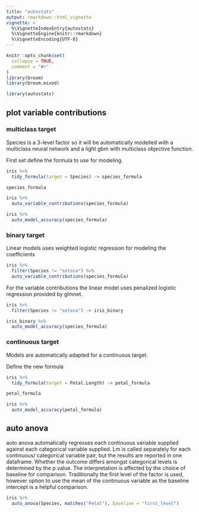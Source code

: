 ```yaml
---
title: "autostats"
output: rmarkdown::html_vignette
vignette: >
  %\VignetteIndexEntry{autostats}
  %\VignetteEngine{knitr::rmarkdown}
  %\VignetteEncoding{UTF-8}
---
```


```r
knitr::opts_chunk$set(
  collapse = TRUE,
  comment = "#>"
)
library(broom)
library(broom.mixed)
```

```r
library(autostats)

```

## plot variable contributions

### multiclass target

Species is a 3-level factor so it will be automatically modelled with a multiclass neural network and a light gbm with multiclass objective function. 

First set define the formula to use for modeling.

```r
iris %>% 
  tidy_formula(target = Species) -> species_formula

species_formula
```


```r
iris %>% 
  auto_variable_contributions(species_formula)
```

```r
iris %>% 
  auto_model_accuracy(species_formula)
```

### binary target 

Linear models uses weighted logistic regression for modeling the coefficients


```r
iris %>% 
  filter(Species != "setosa") %>% 
  auto_variable_contributions(species_formula)
```

For the variable contributions the linear model uses penalized logistic regression provided by glmnet. 

```r
iris %>% 
  filter(Species != "setosa") -> iris_binary

iris_binary %>% 
  auto_model_accuracy(species_formula)
```

### continuous target

Models are automatically adapted for a continuous target. 

Define the new formula

```r
iris %>% 
  tidy_formula(target = Petal.Length) -> petal_formula

petal_formula
```




```r
iris %>% 
  auto_model_accuracy(petal_formula)
```

## auto anova

auto anova automatically regresses each continuous variable supplied against each categorical variable supplied. Lm is called separately for each continuous/ categorical variable pair, but the results are reported in one dataframe. Whether the outcome differs amongst categorical levels is determined by the p.value. The interpretation is affected by the choice of baseline for comparison. Traditionally the first level of the factor is used, however option to use the mean of the continuous variable as the baseline intercept is a helpful comparison. 

```r
iris %>% 
  auto_anova(Species, matches("Petal"), baseline = "first_level")
```
